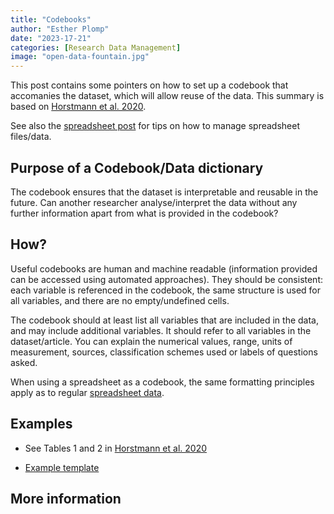 ```yaml
---
title: "Codebooks"
author: "Esther Plomp"
date: "2023-17-21"
categories: [Research Data Management]
image: "open-data-fountain.jpg"
---
```


This post contains some pointers on how to set up a codebook that accomanies the dataset, which will allow reuse of the data. This summary is based on [Horstmann et al. 2020](https://doi.org/10.1027/1015-5759/a000620).

See also the [spreadsheet post](https://estherplomp.github.io/TNW-OS-support/posts/data-spreadsheets/) for tips on how to manage spreadsheet files/data.

## Purpose of a Codebook/Data dictionary

The codebook ensures that the dataset is interpretable and reusable in the future. Can another researcher analyse/interpret the data without any further information apart from what is provided in the codebook?

## How?

Useful codebooks are human and machine readable (information provided can be accessed using automated approaches). They should be consistent: each variable is referenced in the codebook, the same structure is used for all variables, and there are no empty/undefined cells.

The codebook should at least list all variables that are included in the data, and may include additional variables. It should refer to all variables in the dataset/article. You can explain the numerical values, range, units of measurement, sources, classification schemes used or labels of questions asked.

When using a spreadsheet as a codebook, the same formatting principles apply as to regular [spreadsheet data](https://estherplomp.github.io/TNW-OS-support/posts/data-spreadsheets/).

## Examples

-   See Tables 1 and 2 in [Horstmann et al. 2020](https://doi.org/10.1027/1015-5759/a000620)

-   [Example template](https://osf.io/nerpa/)

## More information
